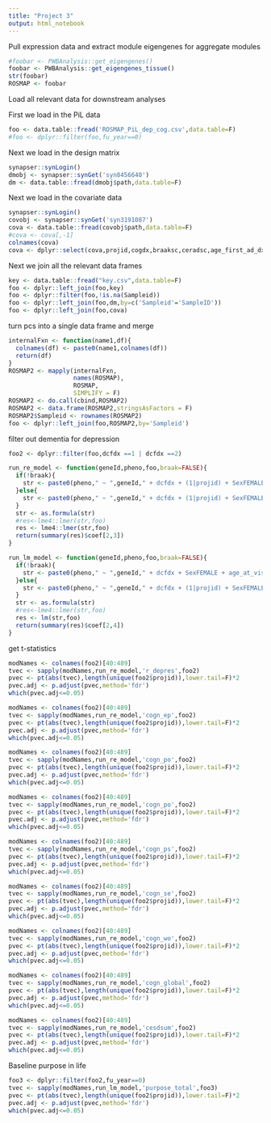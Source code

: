 ```yaml
---
title: "Project 3"
output: html_notebook
---
```


Pull expression data and extract module eigengenes for aggregate modules

```r
#foobar <- PWBAnalysis::get_eigengenes()
foobar <- PWBAnalysis::get_eigengenes_tissue()
str(foobar)
ROSMAP <- foobar
```

Load all relevant data for downstream analyses

First we load in the PiL data


```r
foo <- data.table::fread('ROSMAP_PiL_dep_cog.csv',data.table=F)
#foo <- dplyr::filter(foo,fu_year==0)
```

Next we load in the design matrix 

```r
synapser::synLogin()
dmobj <- synapser::synGet('syn8456640')
dm <- data.table::fread(dmobj$path,data.table=F)
```

Next we load in the covariate data

```r
synapser::synLogin()
covobj <- synapser::synGet('syn3191087')
cova <- data.table::fread(covobj$path,data.table=F)
#cova <- cova[,-1]
colnames(cova)
cova <- dplyr::select(cova,projid,cogdx,braaksc,ceradsc,age_first_ad_dx,educ)
```
Next we join all the relevant data frames

```r
key <- data.table::fread("key.csv",data.table=F)
foo <- dplyr::left_join(foo,key)
foo <- dplyr::filter(foo,!is.na(Sampleid))
foo <- dplyr::left_join(foo,dm,by=c('Sampleid'='SampleID'))
foo <- dplyr::left_join(foo,cova)
```


turn pcs into a single data frame and merge
```r
internalFxn <- function(name1,df){
  colnames(df) <- paste0(name1,colnames(df))
  return(df)
}
ROSMAP2 <- mapply(internalFxn,
                  names(ROSMAP),
                  ROSMAP,
                  SIMPLIFY = F)
ROSMAP2 <- do.call(cbind,ROSMAP2)
ROSMAP2 <- data.frame(ROSMAP2,stringsAsFactors = F)
ROSMAP2$Sampleid <- rownames(ROSMAP2)
foo <- dplyr::left_join(foo,ROSMAP2,by='Sampleid')
```

filter out dementia for depression

```r
foo2 <- dplyr::filter(foo,dcfdx ==1 | dcfdx ==2)
```

```r
run_re_model <- function(geneId,pheno,foo,braak=FALSE){
  if(!braak){
    str <- paste0(pheno," ~ ",geneId," + dcfdx + (1|projid) + SexFEMALE + age_at_visit")
  }else{
    str <- paste0(pheno," ~ ",geneId," + dcfdx + (1|projid) + SexFEMALE + age_at_visit + braaksc")
  }
  str <- as.formula(str)
  #res<-lme4::lmer(str,foo)
  res <- lme4::lmer(str,foo)
  return(summary(res)$coef[2,3])
}

run_lm_model <- function(geneId,pheno,foo,braak=FALSE){
  if(!braak){
    str <- paste0(pheno," ~ ",geneId," + dcfdx + SexFEMALE + age_at_visit")
  }else{
    str <- paste0(pheno," ~ ",geneId," + dcfdx + (1|projid) + SexFEMALE + age_at_visit + braaksc")
  }
  str <- as.formula(str)
  #res<-lme4::lmer(str,foo)
  res <- lm(str,foo)
  return(summary(res)$coef[2,4])
}
```

get t-statistics

```r
modNames <- colnames(foo2)[40:489]
tvec <- sapply(modNames,run_re_model,'r_depres',foo2)
pvec <- pt(abs(tvec),length(unique(foo2$projid)),lower.tail=F)*2
pvec.adj <- p.adjust(pvec,method='fdr')
which(pvec.adj<=0.05)
```
```r
modNames <- colnames(foo2)[40:489]
tvec <- sapply(modNames,run_re_model,'cogn_ep',foo2)
pvec <- pt(abs(tvec),length(unique(foo2$projid)),lower.tail=F)*2
pvec.adj <- p.adjust(pvec,method='fdr')
which(pvec.adj<=0.05)
```

```r
modNames <- colnames(foo2)[40:489]
tvec <- sapply(modNames,run_re_model,'cogn_po',foo2)
pvec <- pt(abs(tvec),length(unique(foo2$projid)),lower.tail=F)*2
pvec.adj <- p.adjust(pvec,method='fdr')
which(pvec.adj<=0.05)
```
```r
modNames <- colnames(foo2)[40:489]
tvec <- sapply(modNames,run_re_model,'cogn_po',foo2)
pvec <- pt(abs(tvec),length(unique(foo2$projid)),lower.tail=F)*2
pvec.adj <- p.adjust(pvec,method='fdr')
which(pvec.adj<=0.05)
```

```r
modNames <- colnames(foo2)[40:489]
tvec <- sapply(modNames,run_re_model,'cogn_ps',foo2)
pvec <- pt(abs(tvec),length(unique(foo2$projid)),lower.tail=F)*2
pvec.adj <- p.adjust(pvec,method='fdr')
which(pvec.adj<=0.05)
```
```r
modNames <- colnames(foo2)[40:489]
tvec <- sapply(modNames,run_re_model,'cogn_se',foo2)
pvec <- pt(abs(tvec),length(unique(foo2$projid)),lower.tail=F)*2
pvec.adj <- p.adjust(pvec,method='fdr')
which(pvec.adj<=0.05)
```
```r
modNames <- colnames(foo2)[40:489]
tvec <- sapply(modNames,run_re_model,'cogn_wo',foo2)
pvec <- pt(abs(tvec),length(unique(foo2$projid)),lower.tail=F)*2
pvec.adj <- p.adjust(pvec,method='fdr')
which(pvec.adj<=0.05)
```
```r
modNames <- colnames(foo2)[40:489]
tvec <- sapply(modNames,run_re_model,'cogn_global',foo2)
pvec <- pt(abs(tvec),length(unique(foo2$projid)),lower.tail=F)*2
pvec.adj <- p.adjust(pvec,method='fdr')
which(pvec.adj<=0.05)
```
```r
modNames <- colnames(foo2)[40:489]
tvec <- sapply(modNames,run_re_model,'cesdsum',foo2)
pvec <- pt(abs(tvec),length(unique(foo2$projid)),lower.tail=F)*2
pvec.adj <- p.adjust(pvec,method='fdr')
which(pvec.adj<=0.05)
```

Baseline purpose in life
```r
foo3 <- dplyr::filter(foo2,fu_year==0)
tvec <- sapply(modNames,run_lm_model,'purpose_total',foo3)
pvec <- pt(abs(tvec),length(unique(foo2$projid)),lower.tail=F)*2
pvec.adj <- p.adjust(pvec,method='fdr')
which(pvec.adj<=0.05)
```
